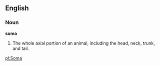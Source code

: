 ==English==

===Noun===

'''soma'''

#The whole axial portion of an animal, including the head, neck, trunk, and tail.

[[pl:Soma]]